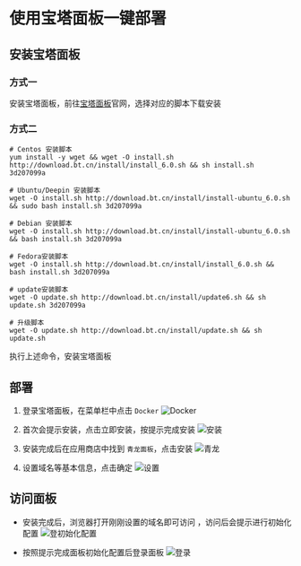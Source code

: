 # 使用宝塔面板一键部署

## 安装宝塔面板

### 方式一

安装宝塔面板，前往[宝塔面板](https://www.bt.cn/u/EcDAFU)官网，选择对应的脚本下载安装

### 方式二

```shell
# Centos 安装脚本
yum install -y wget && wget -O install.sh http://download.bt.cn/install/install_6.0.sh && sh install.sh 3d207099a

# Ubuntu/Deepin 安装脚本
wget -O install.sh http://download.bt.cn/install/install-ubuntu_6.0.sh && sudo bash install.sh 3d207099a

# Debian 安装脚本
wget -O install.sh http://download.bt.cn/install/install-ubuntu_6.0.sh && bash install.sh 3d207099a

# Fedora安装脚本
wget -O install.sh http://download.bt.cn/install/install_6.0.sh && bash install.sh 3d207099a

# update安装脚本
wget -O update.sh http://download.bt.cn/install/update6.sh && sh update.sh 3d207099a

# 升级脚本
wget -O update.sh http://download.bt.cn/install/update.sh && sh update.sh
```

执行上述命令，安装宝塔面板

## 部署

1. 登录宝塔面板，在菜单栏中点击 `Docker`
![Docker](/baota/docker.png)

2. 首次会提示安装，点击立即安装，按提示完成安装
![安装](/baota/install.png)

3. 安装完成后在应用商店中找到 `青龙面板`，点击安装
![青龙](/baota/qinglong.png)

4. 设置域名等基本信息，点击确定
![设置](/baota/setting.png)

## 访问面板

- 安装完成后，浏览器打开刚刚设置的域名即可访问 ，访问后会提示进行初始化配置
![登初始化配置](/baota/init.png)

- 按照提示完成面板初始化配置后登录面板
![登录](/baota/login.png)
